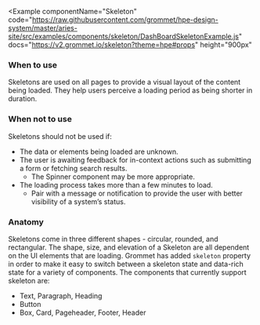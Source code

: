 
<Example
  componentName="Skeleton"
  code="https://raw.githubusercontent.com/grommet/hpe-design-system/master/aries-site/src/examples/components/skeleton/DashBoardSkeletonExample.js"
  docs="https://v2.grommet.io/skeleton?theme=hpe#props"
  height="900px"
>
  <DashBoardSkeletonExample />
</Example>

### When to use
Skeletons are used on all pages to provide a visual layout of the content being loaded.  They help users perceive a loading period as being shorter in duration.

### When not to use
Skeletons should not be used if:
- The data or elements being loaded are unknown.
- The user is awaiting feedback for in-context actions such as submitting a form or fetching search results.
  - The Spinner component may be more appropriate.
- The loading process takes more than a few minutes to load.
  - Pair with a message or notification to provide the user with better visibility of a system’s status.

### Anatomy

<Example plain>
  <SkeletonAnatomy />
</Example>


Skeletons come in three different shapes - circular, rounded, and rectangular. The shape, size, and elevation of a Skeleton are all dependent on the UI elements that are loading. 
Grommet has added `skeleton` property in order to make it easy to switch between a skeleton state and data-rich state for a variety of components.
The components that currently support skeleton are:
- Text, Paragraph, Heading
- Button
- Box, Card, Pageheader, Footer, Header